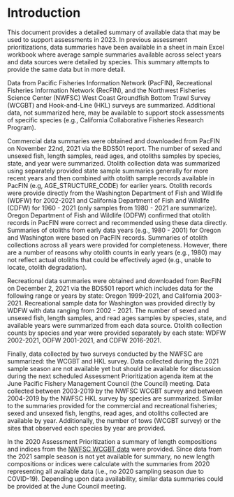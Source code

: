 # Introduction

This document provides a detailed summary of available data that may be used to support assessments in 2023. In previous assessment prioritizations, data summaries have been available in a sheet in main Excel workbook where average sample summaries available across select years and data sources were detailed by species.  This summary attempts to provide the same data but in more detail.  

Data from Pacific Fisheries Information Network (PacFIN), Recreational Fisheries Information Network (RecFIN), and the Northwest Fisheries Science Center (NWFSC) West Coast Groundfish Bottom Trawl Survey (WCGBT) and Hook-and-Line (HKL) surveys are summarized.  Additional data, not summarized here, may be available to support stock assessments of specific species (e.g., California Collaborative Fisheries Research Program). 

Commercial data summaries were obtained and downloaded from PacFIN on November 22nd, 2021 via the BDS501 report. The number of sexed and unsexed fish, length samples, read ages, and otoliths samples by species, state, and year were summarized.  Otolith collection data was summarized using separately provided state sample summaries generally for more recent years and then combined with otolith sample records available in PacFIN (e.g, AGE_STRUCTURE_CODE) for earlier years. Otolith records were provide directly from the Washington Department of Fish and Wildlife (WDFW) for 2002-2021 and California Department of Fish and Wildlife (CDFW) for 1960 - 2021 (only samples from 1980 - 2021 are summarize). Oregon Department of Fish and Wildlife (ODFW) confirmed that otolith records in PacFIN were correct and recommended using these data directly. Summaries of otoliths from early data years (e.g., 1980 - 2001) for Oregon and Washington were based on PacFIN records. Summaries of otolith collections across all years were provided for completeness.  However, there are a number of reasons why otolith counts in early years (e.g., 1980) may not reflect actual otoliths that could be effectively aged (e.g., unable to locate, otolith degradation).

Recreational data summaries were obtained and downloaded from RecFIN on December 2, 2021 via the BDS501 report which includes data for the following range or years by state: Oregon 1999-2021, and California 2003-2021. Recreational sample data for Washington was provided directly by WDFW with data ranging from 2002 - 2021. The number of sexed and unsexed fish, length samples, and read ages samples by species, state, and available years were summarized from  each data source. Otolith collection counts by species and year were provided separately by each state: WDFW 2002-2021, ODFW 2001-2021, and CDFW 2016-2021. 

Finally, data collected by two surveys conducted by the NWFSC are summarized: the WCGBT and HKL survey.  Data collected during the 2021 sample season are not available yet but should be available for discussion during the next scheduled Assessment Prioritization agenda item at the June Pacific Fishery Management Council (the Council) meeting. Data collected between 2003-2019 by the NWFSC WCGBT survey and between 2004-2019 by the NWFSC HKL survey by species are summarized. Similar to the summaries provided for the commercial and recreational fisheries; sexed and unsexed fish, lengths, read ages, and otoliths collected are available by year.  Additionally, the number of tows (WCGBT survey) or the sites that observed each species by year are provided. 

In the 2020 Assessment Prioritization a summary of length compositions and indices from the [NWFSC WCGBT data](https://www.pcouncil.org/documents/2020/05/f-2-attachment-1-summary-of-the-nwfsc-west-coast-groundfish-bottom-trawl-survey-data-for-select-species-from-2003-2019.pdf/) were provided.  Since data from the 2021 sample season is not yet available for summary, no new length compositions or indices were calculate with the summaries from 2020 representing all available data (i.e., no 2020 sampling season due to COVID-19).  Depending upon data availability, similar data summaries could be provided at the June Council meeting.

<!-- =====================================================================
A brief summary of the NWFSC West Coast Groundfish Bottom Trawl (WCGBT) and NWFSC Hook & Line Surveys is presented here for data available from 2003 - `endyr`.  These analyses are meant to provide additional information and guidance for the 2022 assessment prioritization process.  The selection of the species from the WCGBTS was based on having an average of 20 or more positive tows by the survey per year.  

The indices were calculated using VAST and the biomass estimates were aggregated by a generalized approach using state boundaries based on the areas where observations were present. Future species specific assessments may select a more tailored approach for summarizing the NWFSC WCGBTS data by area.  

The length data also were expanded using a generalized stratification. The composition data were expanded using a design-based approach with stratas based on state latitudes with two depth stratas: 55 - 183 m and 183 - 549 m, for all species except for three.  The three exceptions were species with considerable biomass at depths greater than 549 m: Dover sole, longspine thornyhead, and shortspine thornyhead.  These three species had an additional depth strata that included deeper waters, 549 - 1280 m, for each state area. The expanded length composition data were summarized using either a 2 or 4 cm bin structure depending upon the range between maximum and minimum lengths observed within the survey data.  Species where the range between the maximum and minimum lengths observed by the survey were less than 60 cm, 2 cm data bins were used, and for species where the range was 60 cm or greater the data bins were set at 4 cm.  The generalized stratification and bin structure selected here provides a simple summary of the data that can be useful for decision making, but will likely differ from a species specific approach that would be selected in a future assessment.  
-->

\newpage


